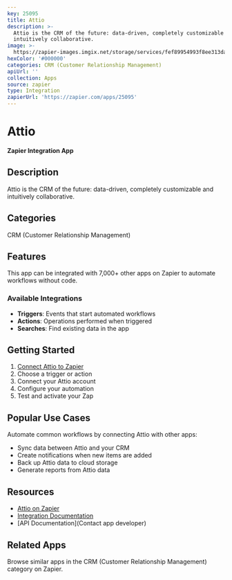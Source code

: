 ```yaml
---
key: 25095
title: Attio
description: >-
  Attio is the CRM of the future: data-driven, completely customizable and
  intuitively collaborative.
image: >-
  https://zapier-images.imgix.net/storage/services/fef89954993f8ee313da7ccd50a1eff4.png?auto=format%2Ccompress&ixlib=python-3.0.0&q=50
hexColor: '#000000'
categories: CRM (Customer Relationship Management)
apiUrl: ''
collection: Apps
source: zapier
type: Integration
zapierUrl: 'https://zapier.com/apps/25095'
---
```

# Attio

**Zapier Integration App**

## Description

Attio is the CRM of the future: data-driven, completely customizable and intuitively collaborative.

## Categories

CRM (Customer Relationship Management)

## Features

This app can be integrated with 7,000+ other apps on Zapier to automate workflows without code.

### Available Integrations

- **Triggers**: Events that start automated workflows
- **Actions**: Operations performed when triggered
- **Searches**: Find existing data in the app

## Getting Started

1. [Connect Attio to Zapier](https://zapier.com/apps/25095)
2. Choose a trigger or action
3. Connect your Attio account
4. Configure your automation
5. Test and activate your Zap

## Popular Use Cases

Automate common workflows by connecting Attio with other apps:

- Sync data between Attio and your CRM
- Create notifications when new items are added
- Back up Attio data to cloud storage
- Generate reports from Attio data

## Resources

- [Attio on Zapier](https://zapier.com/apps/25095)
- [Integration Documentation](https://zapier.com/apps/25095/integrations)
- [API Documentation](Contact app developer)

## Related Apps

Browse similar apps in the CRM (Customer Relationship Management) category on Zapier.
